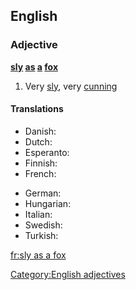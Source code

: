 ==English==

===Adjective===
'''[[sly]] [[as]] [[a]] [[fox]]'''

# {{simile}} Very [[sly]], very [[cunning]]

====Translations====
{{trans-top|very sly}}
* Danish: {{t|da|snu som en ræv}}
* Dutch: {{t|nl|sluw als een vos}}
* Esperanto: {{t|eo|ruza kiel vulpo}}
* Finnish: {{t|fi|viekas kuin kettu}}
* French: {{t+|fr|rusé comme un renard}}
{{trans-mid}}
* German: {{t|de|schlau wie ein Fuchs}}
* Hungarian: {{t|hu|ravasz, mint a róka}}
* Italian: {{t|it|furbo come una volpe}}
* Swedish: {{t|sv|slug som en räv}}
* Turkish: {{t|tr|tilki gibi kurnaz}}
{{trans-bottom}}

[[Category:English adjectives]]

[[fr:sly as a fox]]